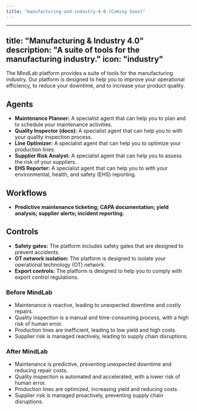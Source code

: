 ```yaml
---
title: "manufacturing-and-industry-4-0 (Coming Soon)"
---
```

---
title: "Manufacturing & Industry 4.0"
description: "A suite of tools for the manufacturing industry."
icon: "industry"
---

The MindLab platform provides a suite of tools for the manufacturing industry. Our platform is designed to help you to improve your operational efficiency, to reduce your downtime, and to increase your product quality.

## Agents

-   **Maintenance Planner:** A specialist agent that can help you to plan and to schedule your maintenance activities.
-   **Quality Inspector (docs):** A specialist agent that can help you to with your quality inspection process.
-   **Line Optimizer:** A specialist agent that can help you to optimize your production lines.
-   **Supplier Risk Analyst:** A specialist agent that can help you to assess the risk of your suppliers.
-   **EHS Reporter:** A specialist agent that can help you to with your environmental, health, and safety (EHS) reporting.

## Workflows

-   **Predictive maintenance ticketing; CAPA documentation; yield analysis; supplier alerts; incident reporting.**

## Controls

-   **Safety gates:** The platform includes safety gates that are designed to prevent accidents.
-   **OT network isolation:** The platform is designed to isolate your operational technology (OT) network.
-   **Export controls:** The platform is designed to help you to comply with export control regulations.
### Before MindLab

-   Maintenance is reactive, leading to unexpected downtime and costly repairs.
-   Quality inspection is a manual and time-consuming process, with a high risk of human error.
-   Production lines are inefficient, leading to low yield and high costs.
-   Supplier risk is managed reactively, leading to supply chain disruptions.

### After MindLab

-   Maintenance is predictive, preventing unexpected downtime and reducing repair costs.
-   Quality inspection is automated and accelerated, with a lower risk of human error.
-   Production lines are optimized, increasing yield and reducing costs.
-   Supplier risk is managed proactively, preventing supply chain disruptions.